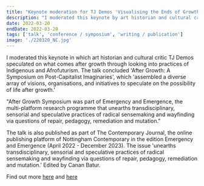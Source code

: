 ```yaml
---
title: "Keynote moderation for TJ Demos 'Visualising the Ends of Growth: Insurgent Universality, Solidarity and Worlds-to-Come' and publication in The Contemporary Journal at Nottingham Contemporary"
description: "I moderated this keynote by art historian and cultural critic TJ Demos, who speculated on what comes after growth through looking into practices of Indigenous and Afrofuturism. The talk concluded 'After Growth: A Symposium on Post-Capitalist Imaginaries', which 'assembled a diverse array of visions, organisations, and initiatives to speculate on the possibility of life after growth.' The talk is also published in The Contemporary Journal at Nottingham Contemporary in the edition Emergency and Emergence (April 2022 - December 2023)."
date: 2022-03-20
endDate: 2022-03-20
tags: ['talk', 'conference / symposium', 'writing / publication']
image: './220320_NC.jpg'
---
```


I moderated this keynote in which art historian and cultural critic TJ Demos speculated on what comes after growth through looking into practices of Indigenous and Afrofuturism. The talk concluded 'After Growth: A Symposium on Post-Capitalist Imaginaries', which 'assembled a diverse array of visions, organisations, and initiatives to speculate on the possibility of life after growth.'  

"After Growth Symposium was part of Emergency and Emergence, the multi-platform research programme that unearths transdisciplinary, sensorial and speculative practices of radical sensemaking and wayfinding via questions of repair, pedagogy, remediation and mutation."

The talk is also published as part of The Contemporary Journal, the online publishing platform of Nottingham Contemporary in the edition Emergency and Emergence (April 2022 - December 2023). The issue 'unearths transdisciplinary, sensorial and speculative practices of radical sensemaking and wayfinding via questions of repair, pedagogy, remediation and mutation.' Edited by Canan Batur. 

Find out more [here](https://thecontemporaryjournal.org/strands/emergency-emergence/visualising-the-ends-of-growth-insurgent-universality-solidarity-and-worlds-to-come) and [here](https://www.nottinghamcontemporary.org/whats-on/after-growth-a-symposium-on-post-capitalist-imaginaries/)